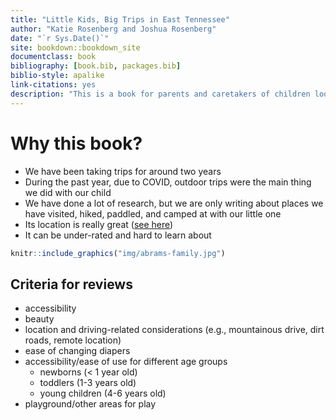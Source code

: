 ```yaml
--- 
title: "Little Kids, Big Trips in East Tennessee"
author: "Katie Rosenberg and Joshua Rosenberg"
date: "`r Sys.Date()`"
site: bookdown::bookdown_site
documentclass: book
bibliography: [book.bib, packages.bib]
biblio-style: apalike
link-citations: yes
description: "This is a book for parents and caretakers of children looking to take outdoors adventures in and around East Tennessee."
---
```


# Why this book?

- We have been taking trips for around two years
- During the past year, due to COVID, outdoor trips were the main thing we did with our child
- We have done a lot of research, but we are only writing about places we have visited, hiked, paddled, and camped at with our little one
- Its location is really great ([see here](https://recreationlinks.org/wp-content/uploads/2019/03/Outdoor_RecMap-MapSide__2ndEdition_04jul2018.pdf))
- It can be under-rated and hard to learn about


```r
knitr::include_graphics("img/abrams-family.jpg")
```

## Criteria for reviews

- accessibility
- beauty
- location and driving-related considerations (e.g., mountainous drive, dirt roads, remote location)
- ease of changing diapers
- accessibility/ease of use for different age groups
  - newborns (< 1 year old)
  - toddlers (1-3 years old)
  - young children (4-6 years old)
- playground/other areas for play

